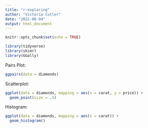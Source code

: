 ```yaml
---
title: "r-exploring"
author: "Victoria Cutler"
date: "2022-08-04"
output: html_document
---
```


```r
knitr::opts_chunk$set(echo = TRUE)

library(tidyverse)
library(skimr)
library(GGally)
```

Pairs Plot:
```r

ggpairs(data = diamonds)

```

Scatterplot:
```r
ggplot(data = diamonds, mapping = aes(x = carat, y = price)) +
  geom_point(size = .5)
```

Histogram:
```r
ggplot(data = diamonds, mapping = aes(x = carat)) +
  geom_histogram()
```

